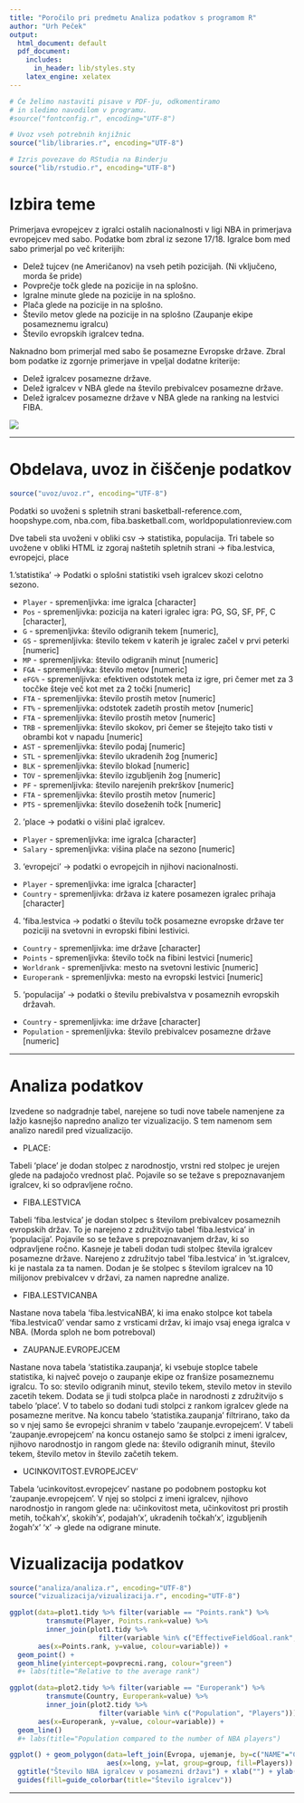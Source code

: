 ```yaml
---
title: "Poročilo pri predmetu Analiza podatkov s programom R"
author: "Urh Peček"
output:
  html_document: default
  pdf_document:
    includes:
      in_header: lib/styles.sty
    latex_engine: xelatex
--- 
```


```r
# Če želimo nastaviti pisave v PDF-ju, odkomentiramo
# in sledimo navodilom v programu.
#source("fontconfig.r", encoding="UTF-8")

# Uvoz vseh potrebnih knjižnic
source("lib/libraries.r", encoding="UTF-8")
```

```r
# Izris povezave do RStudia na Binderju
source("lib/rstudio.r", encoding="UTF-8")
```

# Izbira teme

Primerjava evropejcev z igralci ostalih nacionalnosti v ligi NBA in primerjava evropejcev med sabo.
Podatke bom zbral iz sezone 17/18. Igralce bom med sabo primerjal po več kriterijih:

- Delež tujcev (ne Američanov) na vseh petih pozicijah. (Ni vključeno, morda še pride)
- Povprečje točk glede na pozicije in na splošno. 
- Igralne minute glede na pozicije in na splošno.
- Plača glede na pozicije in na splošno. 
- Število metov glede na pozicije in na splošno (Zaupanje ekipe posameznemu igralcu)
- Število evropskih igralcev tedna.

Naknadno bom primerjal med sabo še posamezne Evropske države.
Zbral bom podatke iz zgornje primerjave in vpeljal dodatne kriterije:

- Delež igralcev posamezne države.
- Delež igralcev v NBA glede na število prebivalcev posamezne države.
- Delež igralcev posamezne države v NBA glede na ranking na lestvici FIBA.

![](slike/NBAlog.png)

***

# Obdelava, uvoz in čiščenje podatkov

```r
source("uvoz/uvoz.r", encoding="UTF-8")
```

Podatki so uvoženi s spletnih strani basketball-reference.com, hoopshype.com,
nba.com, fiba.basketball.com, worldpopulationreview.com

Dve tabeli sta uvoženi v obliki csv -> statistika, populacija.
Tri tabele so uvožene v obliki HTML iz zgoraj naštetih spletnih strani -> fiba.lestvica, evropejci, place

1.'statistika' -> Podatki o splošni statistiki vseh igralcev skozi celotno sezono.

  - `Player` - spremenljivka: ime igralca [character]
  - `Pos` - spremenljivka: pozicija na kateri igralec igra: PG, SG, SF, PF, C [character],
  - `G` - spremenljivka: število odigranih tekem [numeric],
  - `GS` - spremenljivka: število tekem v katerih je igralec začel v prvi peterki [numeric]
  - `MP` - spremenljivka: število odigranih minut [numeric]
  - `FGA` - spremenljivka: število metov [numeric]
  - `eFG%` - spremenljivka: efektiven odstotek meta iz igre, pri čemer met za 3 tocčke šteje več kot met za 2 točki [numeric]
  - `FTA` - spremenljivka: število prostih metov [numeric]
  - `FT%` - spremenljivka: odstotek zadetih prostih metov [numeric]
  - `FTA` - spremenljivka: število prostih metov [numeric]
  - `TRB` - spremenljivka: število skokov, pri čemer se štejejto tako tisti v obrambi kot v napadu [numeric]
  - `AST` - spremenljivka: število podaj [numeric]
  - `STL` - spremenljivka: število ukradenih žog [numeric]
  - `BLK` - spremenljivka: število blokad [numeric]
  - `TOV` - spremenljivka: število izgubljenih žog [numeric]
  - `PF` - spremenljivka: število narejenih prekrškov [numeric]
  - `FTA` - spremenljivka: število prostih metov [numeric]
  - `PTS` - spremenljivka: število doseženih točk [numeric]
  
  
2. 'place -> podatki o višini plač igralcev.
  - `Player` - spremenljivka: ime igralca [character]
  - `Salary` - spremenljivka: višina plače na sezono [numeric]

3. 'evropejci' -> podatki o evropejcih in njihovi nacionalnosti.
  - `Player` - spremenljivka: ime igralca [character]
  - `Country` - spremenljivka: država iz katere posamezen igralec prihaja [character]
  
4. 'fiba.lestvica -> podatki o številu točk posamezne evropske države ter poziciji na svetovni in evropski fibini lestivici.
  - `Country` - spremenljivka: ime države [character]
  - `Points` - spremenljivka: število točk na fibini lestvici [numeric]
  - `Worldrank` - spremenljivka: mesto na svetovni lestivic [numeric]
  - `Europerank` - spremenljivka: mesto na evropski lestvici [numeric]
  
5. 'populacija' -> podatki o številu prebivalstva v posameznih evropskih državah.
  - `Country` - spremenljivka: ime države [character]
  - `Population` - spremenljivka: število prebivalcev posamezne države [numeric]


***

# Analiza podatkov

Izvedene so nadgradnje tabel, narejene so tudi nove tabele namenjene za lažjo kasnejšo napredno analizo ter vizualizacijo. S tem namenom sem analizo naredil pred vizualizacijo.

- PLACE:

Tabeli 'place' je dodan stolpec z narodnostjo, vrstni red stolpec je urejen glede na padajočo vrednost plač.
Pojavile so se težave s prepoznavanjem igralcev, ki so odpravljene ročno.

- FIBA.LESTVICA

Tabeli 'fiba.lestvica' je dodan stolpec s številom prebivalcev posameznih evropskih držav. 
To je narejeno z združitvijo tabel 'fiba.lestvica' in 'populacija'.
Pojavile so se težave s prepoznavanjem držav, ki so odpravljene ročno.
Kasneje je tabeli dodan tudi stolpec števila igralcev posamezne države.
Narejeno z združitvjo tabel 'fiba.lestvica' in 'st.igralcev, ki je nastala za ta namen.
Dodan je še stolpec s številom igralcev na 10 milijonov prebivalcev v državi, za namen napredne analize.

- FIBA.LESTVICANBA

Nastane nova tabela 'fiba.lestvicaNBA', ki ima enako stolpce kot tabela 'fiba.lestvica0' vendar samo z vrsticami držav, ki imajo vsaj enega igralca v NBA.
(Morda sploh ne bom potreboval)

- ZAUPANJE.EVROPEJCEM

Nastane nova tabela 'statistika.zaupanja', ki vsebuje stoplce tabele statistika, ki največ povejo o zaupanje ekipe oz franšize posameznemu igralcu.
To so: stevilo odigranih minut, stevilo tekem, stevilo metov in stevilo zacetih tekem.
Dodata se ji tudi stolpca plače in narodnosti z združitvijo s tabelo 'place'.
V to tabelo so dodani tudi stolpci z rankom igralcev glede na posamezne meritve.
Na koncu tabelo 'statistika.zaupanja' filtrirano, tako da so v njej samo še evropejci shranim v tabelo 'zaupanje.evropejcem'.
V tabeli 'zaupanje.evropejcem' na koncu ostanejo samo še stolpci z imeni igralcev, njihovo narodnostjo in rangom glede na:
število odigranih minut, število tekem, število metov in število začetih tekem.

- UCINKOVITOST.EVROPEJCEV'

Tabela 'ucinkovitost.evropejcev' nastane po podobnem postopku kot 'zaupanje.evropejcem'.
V njej so stolpci z imeni igralcev, njihovo narodnostjo in rangom glede na:
učinkovitost meta, učinkovitost pri prostih metih, točkah'x', skokih'x', podajah'x', ukradenih točkah'x', izgubljenih žogah'x'
'x' -> glede na odigrane minute.



# Vizualizacija podatkov


```r
source("analiza/analiza.r", encoding="UTF-8")
source("vizualizacija/vizualizacija.r", encoding="UTF-8")
```




```r
ggplot(data=plot1.tidy %>% filter(variable == "Points.rank") %>%
         transmute(Player, Points.rank=value) %>%
         inner_join(plot1.tidy %>%
                      filter(variable %in% c("EffectiveFieldGoal.rank", "Salary.rank"))),
       aes(x=Points.rank, y=value, colour=variable)) +
  geom_point() +
  geom_hline(yintercept=povprecni.rang, colour="green") 
  #+ labs(title="Relative to the average rank")
```






```r
ggplot(data=plot2.tidy %>% filter(variable == "Europerank") %>%
         transmute(Country, Europerank=value) %>%
         inner_join(plot2.tidy %>%
                      filter(variable %in% c("Population", "Players"))),
       aes(x=Europerank, y=value, colour=variable)) +
  geom_line() 
  #+ labs(title="Population compared to the number of NBA players")
```






```r
ggplot() + geom_polygon(data=left_join(Evropa, ujemanje, by=c("NAME"="Country")),
                        aes(x=long, y=lat, group=group, fill=Players)) +
  ggtitle("Število NBA igralcev v posamezni državi") + xlab("") + ylab("") +
  guides(fill=guide_colorbar(title="Število igralcev"))
```

***




